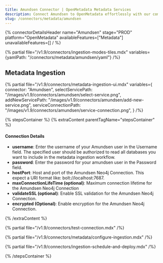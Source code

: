```yaml
---
title: Amundsen Connector | OpenMetadata Metadata Services
description: Connect Amundsen to OpenMetadata effortlessly with our comprehensive connector guide. Step-by-step setup, configuration tips, and metadata integration b...
slug: /connectors/metadata/amundsen
---
```


{% connectorDetailsHeader
name="Amundsen"
stage="PROD"
platform="OpenMetadata"
availableFeatures=["Metadata"]
unavailableFeatures=[]
/ %}

{% partial file="/v1.9/connectors/ingestion-modes-tiles.mdx" variables={yamlPath: "/connectors/metadata/amundsen/yaml"} /%}

## Metadata Ingestion

{% partial 
  file="/v1.9/connectors/metadata-ingestion-ui.mdx" 
  variables={
    connector: "Amundsen", 
    selectServicePath: "/images/v1.9/connectors/amundsen/select-service.png",
    addNewServicePath: "/images/v1.9/connectors/amundsen/add-new-service.png",
    serviceConnectionPath: "/images/v1.9/connectors/amundsen/service-connection.png",
} 
/%}

{% stepsContainer %}
{% extraContent parentTagName="stepsContainer" %}

#### Connection Details

- **username**: Enter the username of your Amundsen user in the Username field. The specified user should be authorized to read all databases you want to include in the metadata ingestion workflow.
- **password**: Enter the password for your amundsen user in the Password field.
- **hostPort**: Host and port of the Amundsen Neo4j Connection. This expect a URI format like: bolt://localhost:7687.
- **maxConnectionLifeTime (optional)**: Maximum connection lifetime for the Amundsen Neo4j Connection 
- **validateSSL (optional)**: Enable SSL validation for the Amundsen Neo4j Connection. 
- **encrypted (Optional)**: Enable encryption for the Amundsen Neo4j Connection. 

{% /extraContent %}

{% partial file="/v1.9/connectors/test-connection.mdx" /%}

{% partial file="/v1.9/connectors/metadata/configure-ingestion.mdx" /%}

{% partial file="/v1.9/connectors/ingestion-schedule-and-deploy.mdx" /%}

{% /stepsContainer %}
